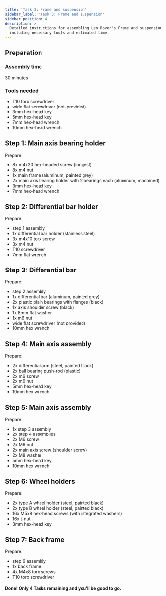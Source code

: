 ```yaml
---
title: 'Task 3: Frame and suspension'
sidebar_label: 'Task 3: Frame and suspension'
sidebar_position: 4
description: >
  Detailed instructions for assembling Leo Rover's Frame and suspension,
  including necessary tools and estimated time.
---
```


## Preparation

### Assembly time

30 minutes

### Tools needed

- T10 torx screwdriver
- wide flat screwdriver (not-provided)
- 3mm hex-head key
- 5mm hex-head key
- 7mm hex-head wrench
- 10mm hex-head wrench

<ImageZoom
  loading="eager"
  src="/img/robots/leo/manuals/frame-suspension/frame-suspension-1.webp"
  width="1200"
  height="802"
/>

<ImageZoom
  src="/img/robots/leo/manuals/frame-suspension/frame-suspension-2.webp"
  width="1200"
  height="802"
/>

<ImageZoom
  src="/img/robots/leo/manuals/frame-suspension/frame-suspension-3.webp"
  width="1200"
  height="802"
/>

## Step 1: Main axis bearing holder

Prepare:

- 8x m4x20 hex-headed screw (longest)
- 8x m4 nut
- 1x main frame (aluminum, painted grey)
- 2x main axis bearing holder with 2 bearings each (aluminum, machined)
- 3mm hex-head key
- 7mm hex-head wrench

<ImageZoom
  src="/img/robots/leo/manuals/frame-suspension/frame-suspension-4.webp"
  width="1200"
  height="802"
/>

<ImageZoom
  src="/img/robots/leo/manuals/frame-suspension/frame-suspension-5.webp"
  width="1200"
  height="802"
/>

<ImageZoom
  src="/img/robots/leo/manuals/frame-suspension/frame-suspension-6.webp"
  width="1200"
  height="802"
  caption="Insert the aluminum housing with bearings in a corresponding opening in the main frame."
/>

<ImageZoom
  src="/img/robots/leo/manuals/frame-suspension/frame-suspension-7.webp"
  width="1200"
  height="802"
  caption="Insert 4x m4x20 screws, one in each hole."
/>

<ImageZoom
  src="/img/robots/leo/manuals/frame-suspension/frame-suspension-8.webp"
  width="1200"
  height="802"
/>

<ImageZoom
  src="/img/robots/leo/manuals/frame-suspension/frame-suspension-9.webp"
  width="1200"
  height="802"
  caption="Screw m4 nut on each screw. For now only by hands, just to make sure the screws won't fall off."
/>

<ImageZoom
  src="/img/robots/leo/manuals/frame-suspension/frame-suspension-10.webp"
  width="1200"
  height="802"
  caption="Tighten the connections using a 3mm hex key and a 7mm wrench."
/>

<ImageZoom
  src="/img/robots/leo/manuals/frame-suspension/frame-suspension-11.webp"
  width="1200"
  height="802"
  caption="Perform the same step for the other side of the frame."
/>

<ImageZoom
  src="/img/robots/leo/manuals/frame-suspension/frame-suspension-12.webp"
  width="1200"
  height="802"
/>

## Step 2: Differential bar holder

Prepare:

- step 1 assembly
- 1x differential bar holder (stainless steel)
- 3x m4x10 torx screw
- 3x m4 nut
- T10 screwdriver
- 7mm flat wrench

<ImageZoom
  src="/img/robots/leo/manuals/frame-suspension/frame-suspension-13.webp"
  width="1200"
  height="802"
  caption="Align the bar holder the way its flat surface meets the upper side of the main frame."
/>

<ImageZoom
  src="/img/robots/leo/manuals/frame-suspension/frame-suspension-14.webp"
  width="1200"
  height="802"
  caption="Insert one M4x10 torx screw with the screw head positioned inside the frame."
/>

<ImageZoom
  src="/img/robots/leo/manuals/frame-suspension/frame-suspension-15.webp"
  width="1200"
  height="802"
  caption="Secure the connection by hand."
/>

<ImageZoom
  src="/img/robots/leo/manuals/frame-suspension/frame-suspension-16.webp"
  width="1200"
  height="802"
  caption="Do the same with the two remaining holes."
/>

<ImageZoom
  src="/img/robots/leo/manuals/frame-suspension/frame-suspension-17.webp"
  width="1200"
  height="802"
  caption="Tighten the connection using a torx key and a 7mm wrench."
/>

<ImageZoom
  src="/img/robots/leo/manuals/frame-suspension/frame-suspension-18.webp"
  width="1200"
  height="802"
/>

## Step 3: Differential bar

Prepare:

- step 2 assembly
- 1x differential bar (aluminum, painted grey)
- 2x plastic plain bearings with flanges (black)
- 1x axis shoulder screw (black)
- 1x 8mm flat washer
- 1x m6 nut
- wide flat screwdriver (not provided)
- 10mm hex wrench

<ImageZoom
  src="/img/robots/leo/manuals/frame-suspension/frame-suspension-19.webp"
  width="1200"
  height="802"
/>

<ImageZoom
  src="/img/robots/leo/manuals/frame-suspension/frame-suspension-20.webp"
  width="1200"
  height="802"
  caption="Press the plain bearings into the differential bar central hole.
    Some force needed, you can for ex. push it leaning with all your weight on the bar."
/>

<ImageZoom
  src="/img/robots/leo/manuals/frame-suspension/frame-suspension-21.webp"
  width="1200"
  height="802"
  caption="Do the same on the other side of the bar."
/>

<ImageZoom
  src="/img/robots/leo/manuals/frame-suspension/frame-suspension-22.webp"
  width="1200"
  height="802"
  caption="Make sure the plain bearings are pushed all the way and there's
    no clearance between their flanges and the bar surface."
/>

<ImageZoom
  src="/img/robots/leo/manuals/frame-suspension/frame-suspension-23.webp"
  width="1200"
  height="802"
  caption="Insert the black shoulder screw into the differential holder hole.
    The shoulder screw head must face the upper part of the frame."
/>

<ImageZoom
  src="/img/robots/leo/manuals/frame-suspension/frame-suspension-24.webp"
  width="1200"
  height="802"
  caption="Push the differential bar on the screw (from the bottom of the assembly)."
/>

<ImageZoom
  src="/img/robots/leo/manuals/frame-suspension/frame-suspension-25.webp"
  width="1200"
  height="802"
/>

<ImageZoom
  src="/img/robots/leo/manuals/frame-suspension/frame-suspension-26.webp"
  width="1200"
  height="802"
  caption="Rotate the assembly and put a 8mm washer on the screw."
/>

<ImageZoom
  src="/img/robots/leo/manuals/frame-suspension/frame-suspension-27.webp"
  width="1200"
  height="802"
  caption="Put a M6 nut on the screw thread."
/>

<ImageZoom
  src="/img/robots/leo/manuals/frame-suspension/frame-suspension-28.webp"
  width="1200"
  height="802"
  caption="Tighten the nut using a 10mm wrench and keeping the screw fixed
    using any flat-head screwdriver from the other side."
/>

<ImageZoom
  src="/img/robots/leo/manuals/frame-suspension/frame-suspension-29.webp"
  width="1200"
  height="802"
/>

<ImageZoom
  src="/img/robots/leo/manuals/frame-suspension/frame-suspension-30.webp"
  width="1200"
  height="802"
/>

<ImageZoom
  src="/img/robots/leo/manuals/frame-suspension/frame-suspension-31.webp"
  width="1200"
  height="802"
  caption="Make sure the differential bar can still move and there's no excess play in the assembly."
/>

<ImageZoom
  src="/img/robots/leo/manuals/frame-suspension/frame-suspension-32.webp"
  width="1200"
  height="802"
/>

## Step 4: Main axis assembly

Prepare:

- 2x differential arm (steel, painted black)
- 2x ball bearing push-rod (plastic)
- 2x m6 screw
- 2x m6 nut
- 5mm hex-head key
- 10mm hex wrench

<ImageZoom
  src="/img/robots/leo/manuals/frame-suspension/frame-suspension-33.webp"
  width="1200"
  height="802"
/>

<ImageZoom
  src="/img/robots/leo/manuals/frame-suspension/frame-suspension-34.webp"
  width="1200"
  height="802"
  caption="Take one differential arm, one plastic push-rod and one M6x16 screw
    and assemble them as in the photo."
/>

<ImageZoom
  src="/img/robots/leo/manuals/frame-suspension/frame-suspension-35.webp"
  width="1200"
  height="802"
  caption="Secure the connection with the m6 nut."
/>

<ImageZoom
  src="/img/robots/leo/manuals/frame-suspension/frame-suspension-36.webp"
  width="1200"
  height="802"
  caption="Tighten using a 5mm hex key and a 10mm wrench.
    Tighten enough not to have any play, but still to allow the push-rod move."
/>

<ImageZoom
  src="/img/robots/leo/manuals/frame-suspension/frame-suspension-37.webp"
  width="1200"
  height="802"
  caption="Do the same with the second differential arm."
/>

## Step 5: Main axis assembly

Prepare:

- 1x step 3 assembly
- 2x step 4 assemblies
- 2x M6 screw
- 2x M6 nut
- 2x main axis screw (shoulder screw)
- 2x M8 washer
- 5mm hex-head key
- 10mm hex wrench

<ImageZoom
  src="/img/robots/leo/manuals/frame-suspension/frame-suspension-38.webp"
  width="1200"
  height="802"
/>

<ImageZoom
  src="/img/robots/leo/manuals/frame-suspension/frame-suspension-39.webp"
  width="1200"
  height="802"
  caption="Insert the shoulder screw into the differential arm central hole.
    Mind from which side the screw is inserted."
/>

<ImageZoom
  src="/img/robots/leo/manuals/frame-suspension/frame-suspension-40.webp"
  width="1200"
  height="802"
/>

<ImageZoom
  src="/img/robots/leo/manuals/frame-suspension/frame-suspension-41.webp"
  width="1200"
  height="802"
  caption="Put a M8 washer on the screw from the other side."
/>

<ImageZoom
  src="/img/robots/leo/manuals/frame-suspension/frame-suspension-42.webp"
  width="1200"
  height="802"
  caption="Insert the assembly into the main axis housing of the frame assembly."
/>

<ImageZoom
  src="/img/robots/leo/manuals/frame-suspension/frame-suspension-43.webp"
  width="1200"
  height="802"
  caption="Screw the M6 nut on the main axis screw thread."
/>

<ImageZoom
  src="/img/robots/leo/manuals/frame-suspension/frame-suspension-44.webp"
  width="1200"
  height="802"
  caption="Tighten the connection using a 5mm hex key and 10mm wrench.
    Tighten quite well, but don't allow the differential arm to rotate with a 'click'
    - reverse ca. 1/8 of the nut rotation if it happens."
/>

<ImageZoom
  src="/img/robots/leo/manuals/frame-suspension/frame-suspension-45.webp"
  width="1200"
  height="802"
  caption="Perform the same on the other side."
/>

<ImageZoom
  src="/img/robots/leo/manuals/frame-suspension/frame-suspension-46.webp"
  width="1200"
  height="802"
/>

<ImageZoom
  src="/img/robots/leo/manuals/frame-suspension/frame-suspension-47.webp"
  width="1200"
  height="802"
  caption="Position the differential arms push-rods to meet the differential bar holes."
/>

<ImageZoom
  src="/img/robots/leo/manuals/frame-suspension/frame-suspension-48.webp"
  width="1200"
  height="802"
  caption="Use M6x16 screw for each hole."
/>

<ImageZoom
  src="/img/robots/leo/manuals/frame-suspension/frame-suspension-49.webp"
  width="1200"
  height="802"
  caption="Tighten using a 5mm hex key. Just enough to keep everything tight,
    but to still allow the differential to move."
/>

<ImageZoom
  src="/img/robots/leo/manuals/frame-suspension/frame-suspension-49.webp"
  width="1200"
  height="802"
/>

<ImageZoom
  src="/img/robots/leo/manuals/frame-suspension/frame-suspension-50.webp"
  width="1200"
  height="802"
/>

<ImageZoom
  src="/img/robots/leo/manuals/frame-suspension/frame-suspension-51.webp"
  width="1200"
  height="802"
  caption="Check how and if the differential moves"
/>

<ImageZoom
  src="/img/robots/leo/manuals/frame-suspension/frame-suspension-52.webp"
  width="1200"
  height="802"
/>

## Step 6: Wheel holders

Prepare:

- 2x type A wheel holder (steel, painted black)
- 2x type B wheel holder (steel, painted black)
- 16x M5x8 hex-head screws (with integrated washers)
- 16x t-nut
- 3mm hex-head key

<ImageZoom
  src="/img/robots/leo/manuals/frame-suspension/frame-suspension-53.webp"
  width="1200"
  height="802"
/>

<ImageZoom
  src="/img/robots/leo/manuals/frame-suspension/frame-suspension-54.webp"
  width="1200"
  height="802"
  caption="Insert a m5x8 screw into one of the wheel holder holes with the screw head facing inward.
    Screw a t-nut on the other side - just to keep it together, one or two rotations will be enough."
/>

<ImageZoom
  src="/img/robots/leo/manuals/frame-suspension/frame-suspension-55.webp"
  width="1200"
  height="802"
  caption="Do the same with the remaining screws."
/>

<ImageZoom
  src="/img/robots/leo/manuals/frame-suspension/frame-suspension-56.webp"
  width="1200"
  height="802"
/>

<ImageZoom
  src="/img/robots/leo/manuals/frame-suspension/frame-suspension-57.webp"
  width="1200"
  height="802"
  caption="Perform the same with all the wheel holders."
/>

<ImageZoom
  src="/img/robots/leo/manuals/frame-suspension/frame-suspension-58.webp"
  width="1200"
  height="802"
/>

<ImageZoom
  src="/img/robots/leo/manuals/frame-suspension/frame-suspension-59.webp"
  width="1200"
  height="802"
  caption="Insert a M5x8 screw and a t-nut in the differential arms holes.
    The same way as with the wheel holders."
/>

<ImageZoom
  src="/img/robots/leo/manuals/frame-suspension/frame-suspension-60.webp"
  width="1200"
  height="802"
/>

<ImageZoom
  src="/img/robots/leo/manuals/frame-suspension/frame-suspension-61.webp"
  width="1200"
  height="802"
  caption="Now it's time to assemble the suspension beams to the rest of the suspension."
/>

<ImageZoom
  src="/img/robots/leo/manuals/frame-suspension/frame-suspension-62.webp"
  width="1200"
  height="802"
  caption="Pick the suspension beam and look for a scratch on one of the more narrow sides."
/>

<ImageZoom
  src="/img/robots/leo/manuals/frame-suspension/frame-suspension-63.webp"
  width="1200"
  height="802"
  caption="Attach the suspension beam to the differential arm with the scratch facing inwards.
      Align all the t-nuts to fit in the beam groove."
/>

<ImageZoom
  src="/img/robots/leo/manuals/frame-suspension/frame-suspension-64.webp"
  width="1200"
  height="802"
  caption="Slide the beam until the scratch lines up with the differential arm edge.
      Keep the parts together."
/>

<ImageZoom
  src="/img/robots/leo/manuals/frame-suspension/frame-suspension-65.webp"
  width="1200"
  height="802"
  caption="Tighten the screws using a 4mm hex key."
/>

<ImageZoom
  src="/img/robots/leo/manuals/frame-suspension/frame-suspension-66.webp"
  width="1200"
  height="802"
  caption="Look closely: check if every t-nut is rotated
      the way it catches the beam groove from the inside."
/>

<ImageZoom
  src="/img/robots/leo/manuals/frame-suspension/frame-suspension-67.webp"
  width="1200"
  height="802"
  caption="Pick the wheel holders and the whole frame and suspension assembly."
/>

<ImageZoom
  src="/img/robots/leo/manuals/frame-suspension/frame-suspension-68.webp"
  width="1200"
  height="802"
  caption="Rotate the assembly to see the bottom side."
/>

<ImageZoom
  src="/img/robots/leo/manuals/frame-suspension/frame-suspension-69.webp"
  width="1200"
  height="802"
  caption="Attach each of the wheel holders at the ends of the suspension beams,
      with the holders protruding outwards.
      Secure them by tightening the screws with a 4mm hex key."
/>

<ImageZoom
  src="/img/robots/leo/manuals/frame-suspension/frame-suspension-70.webp"
  width="1200"
  height="802"
  caption="Check again if the t-nuts are rotated properly.
      If they are not rotated (are inline with the groove),
      they seem to sit tight, but don't hold the assembly."
/>

<ImageZoom
  src="/img/robots/leo/manuals/frame-suspension/frame-suspension-71.webp"
  width="1200"
  height="802"
  caption="The assembly should look this way."
/>

<ImageZoom
  src="/img/robots/leo/manuals/frame-suspension/frame-suspension-72.webp"
  width="1200"
  height="802"
/>

## Step 7: Back frame

Prepare:

- step 6 assembly
- 1x back frame
- 4x M4x8 torx screws
- T10 torx screwdriver

<ImageZoom
  src="/img/robots/leo/manuals/frame-suspension/frame-suspension-73.webp"
  width="1200"
  height="802"
/>

<ImageZoom
  src="/img/robots/leo/manuals/frame-suspension/frame-suspension-74.webp"
  width="1200"
  height="802"
  caption="Attach the back frame to the assembly and insert 2x M4x8 screws from the top."
/>

<ImageZoom
  src="/img/robots/leo/manuals/frame-suspension/frame-suspension-75.webp"
  width="1200"
  height="802"
  caption="Tighten them using the torx key."
/>

<ImageZoom
  src="/img/robots/leo/manuals/frame-suspension/frame-suspension-76.webp"
  width="1200"
  height="802"
  caption="Rotate the assembly and insert remaining 2x M4x8 torx screws from the bottom."
/>

<ImageZoom
  src="/img/robots/leo/manuals/frame-suspension/frame-suspension-77.webp"
  width="1200"
  height="802"
  caption="Align the back frame to keep it symmetrical and tighten the screws."
/>

#### Done! Only 4 Tasks remaining and you'll be good to go.
